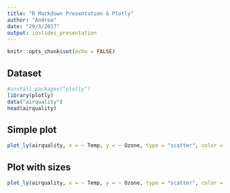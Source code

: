 ```yaml
---
title: "R Markdown Presentation & Plotly"
author: "Andrea"
date: "29/3/2017"
output: ioslides_presentation
---
```


```r
knitr::opts_chunk$set(echo = FALSE)
```

## Dataset 

```r
#install.packages("plotly")
library(plotly)
data("airquality")
head(airquality)
```

## Simple plot
```r
plot_ly(airquality, x = ~ Temp, y = ~ Ozone, type = "scatter", color = ~ factor(Month))
```

## Plot with sizes 
```r
plot_ly(airquality, x = ~ Temp, y = ~ Ozone, type = "scatter", color = ~ factor(Month), size = ~Solar.R)
```
